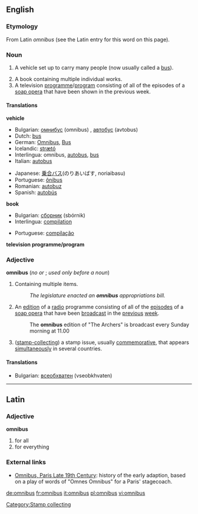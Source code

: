 ==English==

===Etymology===
From Latin ''omnibus'' (see the Latin entry for this word on this page).

===Noun===
{{en-noun-reg-es}}

# {{obsolete}} A vehicle set up to carry many people (now usually called a [[bus]]).
# A book containing multiple individual works.
# A television [[programme]]/[[program]] consisting of all of the episodes of a [[soap opera]] that have been shown in the previous week.

====Translations====

'''vehicle'''
{{top}}
*Bulgarian: [[омнибус]] (omnibus) {{m}}, [[автобус]] (avtobus) {{m}}
*Dutch: [[bus#Dutch|bus]]
*German: [[Omnibus]], [[Bus#German|Bus]] {{m}}
*Icelandic: [[strætó]] {{m}}
*Interlingua: omnibus, [[autobus]], [[bus#Interlingua|bus]]
*Italian: [[autobus]] {{m}}
{{mid}}
*Japanese: [[乗合]][[バス]](のりあいばす, noriaibasu)
*Portuguese: [[ônibus]] {{m}}
*Romanian: [[autobuz]] {{n}}
*Spanish: [[autobús]] {{m}}
{{bottom}}

'''book'''
{{top}}
*Bulgarian: [[сборник]] (sbórnik) {{m}}
*Interlingua: [[compilation#Interlingua|compilation]]
{{mid}}
*Portuguese: [[compilação]] {{f}}
{{bottom}}

'''television programme/program'''
{{top}}
{{mid}}
{{bottom}}

===Adjective===
'''omnibus''' (''no'' {{compar}} ''or'' {{superl}}; ''used only before a noun'')

# Containing multiple items.
#:''The legislature enacted an '''omnibus''' appropriations bill.''
# An [[edition]] of a [[radio]] programme consisting of all of the [[episode]]s of a [[soap opera]] that have been [[broadcast]] in the [[previous]] [[week]].
#: The '''omnibus''' edition of "The Archers" is broadcast every Sunday morning at 11.00
#([[stamp-collecting]]) a stamp issue, usually [[commemorative]], that appears [[simultaneously]] in several countries. 

====Translations====
*Bulgarian: [[всеобхватен]] (vseobkhvaten) {{m}}


----

==Latin==
===Adjective===
'''omnibus'''

#for all
#for everything

===External links===
*[http://people.hofstra.edu/geotrans/eng/ch6en/conc6en/omni.html Omnibus, Paris Late 19th Century]: history of the early adaption, based on a play of words of "Omnes Omnibus" for a Paris' stagecoach.

[[Category:Stamp collecting]]

[[de:omnibus]]
[[fr:omnibus]]
[[it:omnibus]]
[[pl:omnibus]]
[[vi:omnibus]]